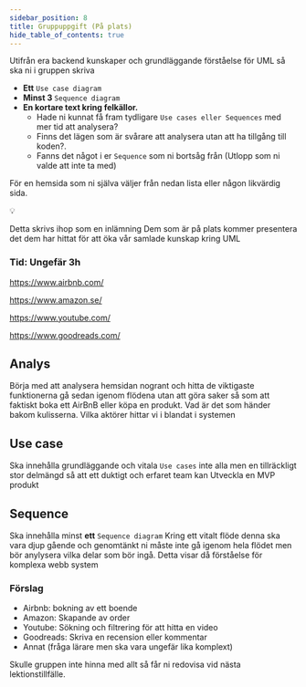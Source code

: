 ```yaml
---
sidebar_position: 8
title: Gruppuppgift (På plats)
hide_table_of_contents: true
---
```


Utifrån era backend kunskaper och grundläggande förståelse för UML så ska ni i gruppen skriva 

- **Ett** `Use case diagram`
- **Minst 3** `Sequence diagram`
- **En kortare text kring felkällor.**
    - Hade ni kunnat få fram tydligare `Use cases eller Sequences` med mer tid att analysera?
    - Finns det lägen som är svårare att analysera utan att ha tillgång till koden?.
    - Fanns det något i er `Sequence` som ni bortsåg från (Utlopp som ni valde att inte ta med)

För en hemsida som ni själva väljer från nedan lista eller någon likvärdig sida. 

<aside>
💡

Detta skrivs ihop som en inlämning Dem som är på plats kommer presentera det dem har hittat för att öka vår samlade kunskap kring UML

</aside>

### Tid:  Ungefär 3h

https://www.airbnb.com/

https://www.amazon.se/

https://www.youtube.com/

https://www.goodreads.com/

## Analys

Börja med att analysera hemsidan nogrant och hitta de viktigaste funktionerna gå sedan igenom flödena utan att göra saker så som att faktiskt boka ett AirBnB eller köpa en produkt. Vad är det som händer bakom kulisserna. Vilka aktörer hittar vi i blandat i systemen

## Use case

Ska innehålla grundläggande och vitala `Use cases` inte alla men en tillräckligt stor delmängd så att ett duktigt och erfaret team kan Utveckla en MVP produkt

## Sequence

Ska innehålla minst **ett** `Sequence diagram` Kring ett vitalt flöde denna ska vara djup gående och genomtänkt ni måste inte gå igenom hela flödet men bör anylysera vilka delar som bör ingå. Detta visar då förståelse för komplexa webb system

### Förslag

- Airbnb: bokning av ett boende
- Amazon: Skapande av order
- Youtube: Sökning och filtrering för att hitta en video
- Goodreads: Skriva en recension eller kommentar
- Annat (fråga lärare men ska vara ungefär lika komplext)

<aside class="p-4 bg-yellow-100 border border-yellow-300 rounded-md text-yellow-700">
<p className="font-semibold mb-0 *:mb-0">
    Skulle gruppen inte hinna med allt så får ni redovisa vid nästa lektionstillfälle.
</p>
</aside>